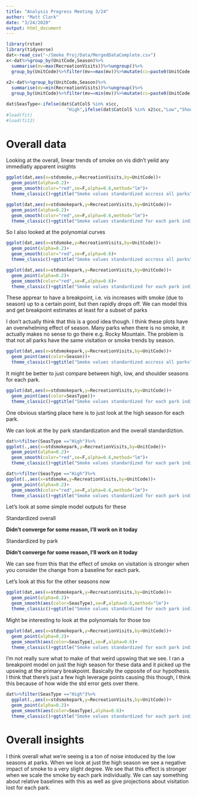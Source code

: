 ```yaml
---
title: "Analysis Progress Meeting 3/24"
author: "Matt Clark"
date: "3/24/2020"
output: html_document
---
```


```r
library(rstan)
library(tidyverse)
dat<-read_csv("~/Smoke_Proj/Data/MergedDataComplete.csv")
x<-dat%>%group_by(UnitCode,Season)%>%
  summarise(mv=max(RecreationVisits))%>%ungroup()%>%
  group_by(UnitCode)%>%filter(mv==max(mv))%>%mutate(cc=paste0(UnitCode,Season))
  
x2<-dat%>%group_by(UnitCode,Season)%>%
  summarise(mv=min(RecreationVisits))%>%ungroup()%>%
  group_by(UnitCode)%>%filter(mv==min(mv))%>%mutate(cc=paste0(UnitCode,Season))

dat$SeasType<-ifelse(dat$CatColS %in% x$cc,
                       "High",ifelse(dat$CatColS %in% x2$cc,"Low","Shoulder"))
#load(fit)
#load(fit2)
```

# Overall data

Looking at the overall, linear trends of smoke on vis didn't yeild any immediatly apparent insights
```r
ggplot(dat,aes(x=stdsmoke,y=RecreationVisits,by=UnitCode))+
  geom_point(alpha=0.2)+
  geom_smooth(color="red",se=F,alpha=0.6,method="lm")+
  theme_classic()+ggtitle("Smoke values standardized accross all parks")

ggplot(dat,aes(x=stdsmokepark,y=RecreationVisits,by=UnitCode))+
  geom_point(alpha=0.2)+
  geom_smooth(color="red",se=F,alpha=0.6,method="lm")+
  theme_classic()+ggtitle("Smoke values standardized for each park individually")

```


So I also looked at the polynomial curves
```r
ggplot(dat,aes(x=stdsmoke,y=RecreationVisits,by=UnitCode))+
  geom_point(alpha=0.2)+
  geom_smooth(color="red",se=F,alpha=0.6)+
  theme_classic()+ggtitle("Smoke values standardized accross all parks")

ggplot(dat,aes(x=stdsmokepark,y=RecreationVisits,by=UnitCode))+
  geom_point(alpha=0.2)+
  geom_smooth(color="red",se=F,alpha=0.6)+
  theme_classic()+ggtitle("Smoke values standardized for each park individually")
```

These apprear to have a breakpoint, i.e. vis increases with smoke (due to season) up to a certain point, but then rapidly drops off. We can model this and get breakpoint estimates at least for a subset of parks 

I don't actually think that this is a good idea though. I think these plots have an overwhelming effect of season. Many parks when there is no smoke, it actually makes no sense to go there e.g. Rocky Mountain. The problem is that not all parks have the same visitation or smoke trends by season. 

```r
ggplot(dat,aes(x=stdsmokepark,y=RecreationVisits,by=UnitCode))+
  geom_point(aes(color=Season))+
  theme_classic()+ggtitle("Smoke values standardized accross all parks")
```

It might be better to just compare between high, low, and shoulder seasons for each park. 

```r
ggplot(dat,aes(x=stdsmokepark,y=RecreationVisits,by=UnitCode))+
  geom_point(aes(color=SeasType))+
  theme_classic()+ggtitle("Smoke values standardized for each park individually")
```


One obvious starting place here is to just look at the high season for each park. 

We can look at the by park standardization and the overall standardiztion.

```r
dat%>%filter(SeasType =="High")%>%
ggplot(.,aes(x=stdsmokepark,y=RecreationVisits,by=UnitCode))+
  geom_point(alpha=0.2)+
  geom_smooth(color="red",se=F,alpha=0.6,method="lm")+
  theme_classic()+ggtitle("Smoke values standardized for each park individually")

dat%>%filter(SeasType =="High")%>%
ggplot(.,aes(x=stdsmoke,y=RecreationVisits,by=UnitCode))+
  geom_point(alpha=0.2)+
  geom_smooth(color="red",se=F,alpha=0.6,method="lm")+
  theme_classic()+ggtitle("Smoke values standardized for each park individually")
```


Let's look at some simple model outputs for these

Standardized overall

__Didn't converge for some reason, I'll work on it today__

Standardized by park

__Didn't converge for some reason, I'll work on it today__

We can see from this that the effect of smoke on visitation is stronger when you consider the change from a baseline for each park. 

Let's look at this for the other seasons now

```r
ggplot(dat,aes(x=stdsmokepark,y=RecreationVisits,by=UnitCode))+
  geom_point(alpha=0.2)+
  geom_smooth(aes(color=SeasType),se=F,alpha=0.6,method="lm")+
  theme_classic()+ggtitle("Smoke values standardized for each park individually")
```

Might be interesting to look at the polynomials for those too

```r
ggplot(dat,aes(x=stdsmokepark,y=RecreationVisits,by=UnitCode))+
  geom_point(alpha=0.2)+
  geom_smooth(aes(color=SeasType),se=F,alpha=0.6)+
  theme_classic()+ggtitle("Smoke values standardized for each park individually")
```

I'm not really sure what to make of that weird upswing that we see. I ran a breakpoint model on just the high season for these data and it picked up the upswing at the primary breakpoint. Basically the opposite of our hypothesis. I think that there's just a few high leverage points causing this though, I think this because of how wide the std error gets over there.

```r
dat%>%filter(SeasType =="High")%>%
  ggplot(.,aes(x=stdsmokepark,y=RecreationVisits,by=UnitCode))+
  geom_point(alpha=0.2)+
  geom_smooth(aes(color=SeasType),alpha=0.6)+
  theme_classic()+ggtitle("Smoke values standardized for each park individually")
```

# Overall insights

I think overall what we're seeing is a ton of noise intoduced by the low seasons at parks. When we look at just the high season we see a negative impact of smoke to a very slight degree. We see that this effect is stronger when we scale the smoke by each park individually. We can say something about relative baselines with this as well as give projections about visitation lost for each park. 







